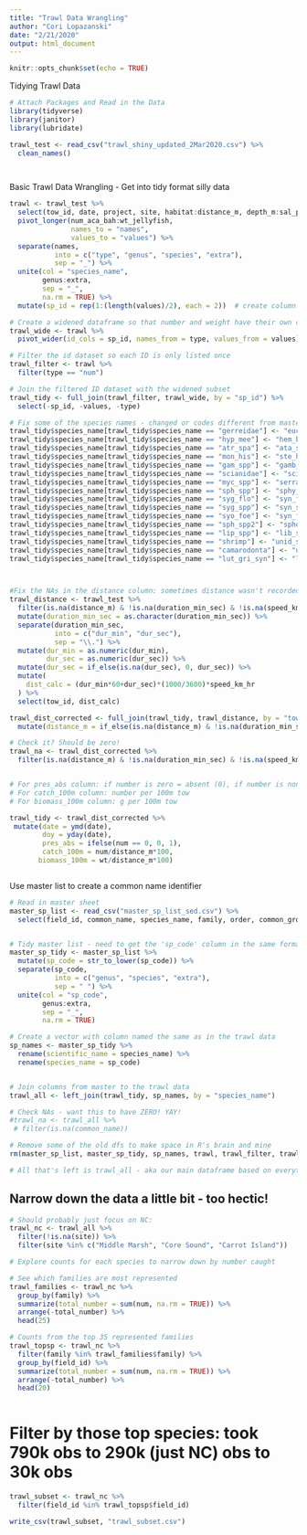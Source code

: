 ```yaml
---
title: "Trawl Data Wrangling"
author: "Cori Lopazanski"
date: "2/21/2020"
output: html_document
---
```


```r
knitr::opts_chunk$set(echo = TRUE)
```


Tidying Trawl Data

```r
# Attach Packages and Read in the Data
library(tidyverse)
library(janitor)
library(lubridate)

trawl_test <- read_csv("trawl_shiny_updated_2Mar2020.csv") %>% 
  clean_names()

  
```


Basic Trawl Data Wrangling - Get into tidy format silly data
```r
trawl <- trawl_test %>% 
  select(tow_id, date, project, site, habitat:distance_m, depth_m:sal_ppt, num_aca_bah:wt_jellyfish) %>% 
  pivot_longer(num_aca_bah:wt_jellyfish,
               names_to = "names",
               values_to = "values") %>%
  separate(names,
           into = c("type", "genus", "species", "extra"),
           sep = "_") %>%
  unite(col = "species_name",
        genus:extra,
        sep = "_",
        na.rm = TRUE) %>%
  mutate(sp_id = rep(1:(length(values)/2), each = 2))  # create column identifying each individual species iteration (important for next step) 

# Create a widened dataframe so that number and weight have their own column
trawl_wide <- trawl %>%
  pivot_wider(id_cols = sp_id, names_from = type, values_from = values) 

# Filter the id dataset so each ID is only listed once
trawl_filter <- trawl %>%
  filter(type == "num")

# Join the filtered ID dataset with the widened subset
trawl_tidy <- full_join(trawl_filter, trawl_wide, by = "sp_id") %>%
  select(-sp_id, -values, -type) 

# Fix some of the species names - changed or codes different from master list
trawl_tidy$species_name[trawl_tidy$species_name == "gerreidae"] <- "euc_spp"
trawl_tidy$species_name[trawl_tidy$species_name == "hyp_mee"] <- "hem_bar"
trawl_tidy$species_name[trawl_tidy$species_name == "atr_spa"] <- "ata_spa"
trawl_tidy$species_name[trawl_tidy$species_name == "mon_his"] <- "ste_his"
trawl_tidy$species_name[trawl_tidy$species_name == "gam_spp"] <- "gamb_spp"
trawl_tidy$species_name[trawl_tidy$species_name == "scianidae"] <- "sciaenidae"
trawl_tidy$species_name[trawl_tidy$species_name == "myc_spp"] <- "serranidae"
trawl_tidy$species_name[trawl_tidy$species_name == "sph_spp"] <- "sphy_spp"
trawl_tidy$species_name[trawl_tidy$species_name == "syg_flo"] <- "syn_flo"
trawl_tidy$species_name[trawl_tidy$species_name == "syg_spp"] <- "syn_spp"
trawl_tidy$species_name[trawl_tidy$species_name == "syo_foe"] <- "syn_foe"
trawl_tidy$species_name[trawl_tidy$species_name == "sph_spp2"] <- "spho_spp"
trawl_tidy$species_name[trawl_tidy$species_name == "lip_spp"] <- "lib_spp"
trawl_tidy$species_name[trawl_tidy$species_name == "shrimp"] <- "unid_shrimp"
trawl_tidy$species_name[trawl_tidy$species_name == "camarodonta"] <- "unid_sea_urchin"
trawl_tidy$species_name[trawl_tidy$species_name == "lut_gri_syn"] <- "lut_spp"



#Fix the NAs in the distance column: sometimes distance wasn't recorded, but have speed and duration so can manually calculate the distance
trawl_distance <- trawl_test %>% 
  filter(is.na(distance_m) & !is.na(duration_min_sec) & !is.na(speed_km_hr))%>% 
  mutate(duration_min_sec = as.character(duration_min_sec)) %>% 
  separate(duration_min_sec, 
           into = c("dur_min", "dur_sec"),
           sep = "\\.") %>% 
  mutate(dur_min = as.numeric(dur_min),
         dur_sec = as.numeric(dur_sec)) %>% 
  mutate(dur_sec = if_else(is.na(dur_sec), 0, dur_sec)) %>% 
  mutate(
    dist_calc = (dur_min*60+dur_sec)*(1000/3600)*speed_km_hr
  ) %>% 
  select(tow_id, dist_calc)

trawl_dist_corrected <- full_join(trawl_tidy, trawl_distance, by = "tow_id") %>%
  mutate(distance_m = if_else(is.na(distance_m) & !is.na(duration_min_sec) & !is.na(speed_km_hr), dist_calc, distance_m))

# Check it? Should be zero!
trawl_na <- trawl_dist_corrected %>% 
  filter(is.na(distance_m) & !is.na(duration_min_sec) & !is.na(speed_km_hr))


# For pres_abs column: if number is zero = absent (0), if number is nonzero = present
# For catch_100m column: number per 100m tow
# For biomass_100m column: g per 100m tow

trawl_tidy <- trawl_dist_corrected %>%
 mutate(date = ymd(date),
        doy = yday(date),
        pres_abs = ifelse(num == 0, 0, 1),
        catch_100m = num/distance_m*100,
       biomass_100m = wt/distance_m*100)



```


Use master list to create a common name identifier
```r
# Read in master sheet
master_sp_list <- read_csv("master_sp_list_sed.csv") %>% 
  select(field_id, common_name, species_name, family, order, common_group, sp_code)


# Tidy master list - need to get the 'sp_code' column in the same format as it is in trawl data
master_sp_tidy <- master_sp_list %>% 
  mutate(sp_code = str_to_lower(sp_code)) %>% 
  separate(sp_code,
           into = c("genus", "species", "extra"),
           sep = " ") %>% 
  unite(col = "sp_code",
        genus:extra,
        sep = "_",
        na.rm = TRUE)

# Create a vector with column named the same as in the trawl data
sp_names <- master_sp_tidy %>% 
  rename(scientific_name = species_name) %>% 
  rename(species_name = sp_code)


# Join columns from master to the trawl data
trawl_all <- left_join(trawl_tidy, sp_names, by = "species_name")

# Check NAs - want this to have ZERO! YAY!
#trawl_na <- trawl_all %>% 
 # filter(is.na(common_name)) 


```

```r
# Remove some of the old dfs to make space in R's brain and mine
rm(master_sp_list, master_sp_tidy, sp_names, trawl, trawl_filter, trawl_na, trawl_test, trawl_wide, trawl_tidy, trawl_distance, trawl_dist_corrected)

# All that's left is trawl_all - aka our main dataframe based on everything done so far

```





## Narrow down the data a little bit - too hectic!

```r

# Should probably just focus on NC:
trawl_nc <- trawl_all %>% 
  filter(!is.na(site)) %>% 
  filter(site %in% c("Middle Marsh", "Core Sound", "Carrot Island"))

# Explore counts for each species to narrow down by number caught

# See which families are most represented
trawl_families <- trawl_nc %>% 
  group_by(family) %>% 
  summarize(total_number = sum(num, na.rm = TRUE)) %>% 
  arrange(-total_number) %>% 
  head(25)

# Counts from the top 35 represented families
trawl_topsp <- trawl_nc %>% 
  filter(family %in% trawl_families$family) %>% 
  group_by(field_id) %>%
  summarize(total_number = sum(num, na.rm = TRUE)) %>% 
  arrange(-total_number) %>% 
  head(20)
  
```


# Filter by those top species: took 790k obs to 290k (just NC) obs to 30k obs

```r
trawl_subset <- trawl_nc %>% 
  filter(field_id %in% trawl_topsp$field_id)

write_csv(trawl_subset, "trawl_subset.csv")
```



